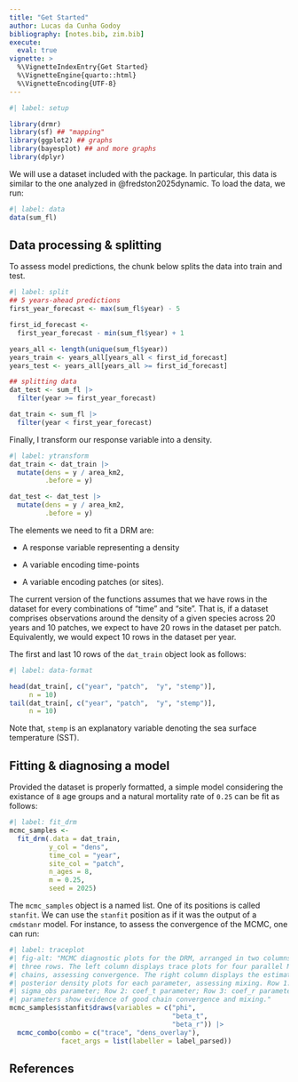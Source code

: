 ```yaml
---
title: "Get Started"
author: Lucas da Cunha Godoy
bibliography: [notes.bib, zim.bib]
execute:
  eval: true
vignette: >
  %\VignetteIndexEntry{Get Started}
  %\VignetteEngine{quarto::html}
  %\VignetteEncoding{UTF-8}
---
```


```r
#| label: setup

library(drmr)
library(sf) ## "mapping"
library(ggplot2) ## graphs
library(bayesplot) ## and more graphs
library(dplyr)
```

We will use a dataset included with the package. In particular, this data is
similar to the one analyzed in @fredston2025dynamic. To load the data, we run:

```r
#| label: data
data(sum_fl)
```

## Data processing & splitting

To assess model predictions, the chunk below splits the data into train and
test.

```r
#| label: split
## 5 years-ahead predictions
first_year_forecast <- max(sum_fl$year) - 5

first_id_forecast <-
  first_year_forecast - min(sum_fl$year) + 1

years_all <- length(unique(sum_fl$year))
years_train <- years_all[years_all < first_id_forecast]
years_test <- years_all[years_all >= first_id_forecast]

## splitting data
dat_test <- sum_fl |>
  filter(year >= first_year_forecast)

dat_train <- sum_fl |>
  filter(year < first_year_forecast)
```

Finally, I transform our response variable into a density.

```r
#| label: ytransform
dat_train <- dat_train |>
  mutate(dens = y / area_km2,
         .before = y)

dat_test <- dat_test |>
  mutate(dens = y / area_km2,
         .before = y)
```

The elements we need to fit a DRM are:

* A response variable representing a density

* A variable encoding time-points

* A variable encoding patches (or sites).

The current version of the functions assumes that we have rows in the dataset
for every combinations of "time" and "site". That is, if a dataset comprises
observations around the density of a given species across 20 years and 10
patches, we expect to have 20 rows in the dataset per patch. Equivalently, we
would expect 10 rows in the dataset per year.


The first and last 10 rows of the `dat_train` object look as follows:

```r
#| label: data-format

head(dat_train[, c("year", "patch",  "y", "stemp")],
     n = 10)
tail(dat_train[, c("year", "patch",  "y", "stemp")],
     n = 10)
```

Note that, `stemp` is an explanatory variable denoting the sea surface
temperature (SST).

## Fitting & diagnosing a model

Provided the dataset is properly formatted, a simple model considering the
existance of `8` age groups and a natural mortality rate of `0.25` can be fit as
follows:

```r
#| label: fit_drm
mcmc_samples <-
  fit_drm(.data = dat_train,
          y_col = "dens",
          time_col = "year",
          site_col = "patch",
          n_ages = 8,
          m = 0.25,
          seed = 2025)
```


The `mcmc_samples` object is a named list. One of its positions is called
`stanfit`. We can use the `stanfit` position as if it was the output of a
`cmdstanr` model. For instance, to assess the convergence of the MCMC, one can
run:
```r
#| label: traceplot
#| fig-alt: "MCMC diagnostic plots for the DRM, arranged in two columns and
#| three rows. The left column displays trace plots for four parallel MCMC
#| chains, assessing convergence. The right column displays the estimated
#| posterior density plots for each parameter, assessing mixing. Row 1:
#| sigma_obs parameter; Row 2: coef_t parameter; Row 3: coef_r parameter. All
#| parameters show evidence of good chain convergence and mixing."
mcmc_samples$stanfit$draws(variables = c("phi",
                                         "beta_t",
                                         "beta_r")) |>
  mcmc_combo(combo = c("trace", "dens_overlay"),
             facet_args = list(labeller = label_parsed))
```

## References
